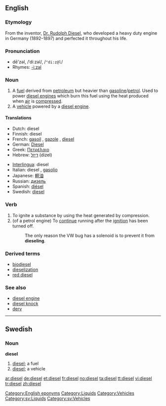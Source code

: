 {{see|Diesel}}
{{wikipedia}}
==English==

===Etymology===
From the inventor, [[w:Rudolph Diesel|Dr. Rudolph Diesel]], who developed a heavy duty engine in Germany (1892–1897) and perfected it throughout his life.

===Pronunciation===
* dē'zəl, /ˈdiːzəl/, /<tt>"di:z@l</tt>/
* Rhymes: [[Rhymes:English:-iːzəl|-iːzəl]]

===Noun===
{{en-noun|s|-}}

# A [[fuel]] derived from [[petroleum]] but heavier than [[gasoline]]/[[petrol]]. Used to power [[diesel engine]]s which burn this fuel using the heat produced when [[air]] is [[compress]]ed.
# A [[vehicle]] powered by a [[diesel engine]].

====Translations====
{{top}}
* Dutch: diesel {{m}}
* Finnish: diesel
* French: [[gasoil]] {{m}}, [[gazole]] {{m}}, [[diesel]]
* German: [[Diesel]] {{m}}
* Greek: [[Πετρέλαιο]]
* Hebrew: [[דיזל]] (dizel) {{m}}
{{mid}}
* [[Interlingua]]: diesel
* Italian: diesel {{m}}, [[gasolio]] {{m}}
* Japanese: [[軽油]]
* Russian: [[дизель]] {{m}}
* Spanish: [[diésel]] {{m}}
* Swedish: [[#Swedish|diesel]] {{c}}
{{bottom}}

===Verb===
{{en-verb}}

# To ignite a substance by using the heat generated by compression.
# (of a petrol engine) To [[continue]] running after the [[ignition]] has been turned off.
#: The only reason the VW bug has a solenoid is to prevent it from '''dieseling'''.

===Derived terms===
* [[biodiesel]]
* [[dieselization]]
* [[red diesel]]

===See also===
* [[diesel engine]]
* [[diesel knock]]
* [[derv]]

[[Category:English eponyms]]

----

==Swedish==

===Noun===
{{sv-noun-irreg-c|2=dieseln|3=dieslar}}
'''diesel''' {{c}}

# [[#English|diesel]]; a fuel
# [[#English|diesel]]; a vehicle


[[Category:Liquids]]
[[Category:Vehicles]]
[[Category:sv:Liquids]]
[[Category:sv:Vehicles]]

[[ar:diesel]]
[[de:diesel]]
[[et:diesel]]
[[fr:diesel]]
[[no:diesel]]
[[ta:diesel]]
[[tt:diesel]]
[[vi:diesel]]
[[tr:diesel]]
[[zh:diesel]]